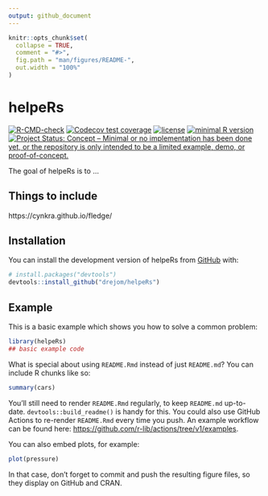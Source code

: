 ```yaml
---
output: github_document
---
```


<!-- README.md is generated from README.Rmd. Please edit that file -->

```r
knitr::opts_chunk$set(
  collapse = TRUE,
  comment = "#>",
  fig.path = "man/figures/README-",
  out.width = "100%"
)
```

# helpeRs

<!-- badges: start -->
[![R-CMD-check](https://github.com/drejom/helpeRs/workflows/R-CMD-check/badge.svg)](https://github.com/drejom/helpeRs/actions)
[![Codecov test coverage](https://codecov.io/gh/drejom/helpeRs/branch/main/graph/badge.svg)](https://app.codecov.io/gh/drejom/helpeRs?branch=main)
[![license](https://img.shields.io/github/license/mashape/apistatus.svg)](https://choosealicense.com/licenses/mit/)
[![minimal R version](https://img.shields.io/badge/R%3E%3D-`r paste0(version$major, ".", version$minor)`-6666ff.svg)](https://cran.r-project.org/)
[![Project Status: Concept – Minimal or no implementation has been done yet, or the repository is only intended to be a limited example, demo, or proof-of-concept.](https://www.repostatus.org/badges/latest/concept.svg)](https://www.repostatus.org/#concept)
<!-- badges: end -->

The goal of helpeRs is to ... 

## Things to include

https://cynkra.github.io/fledge/

## Installation

You can install the development version of helpeRs from [GitHub](https://github.com/) with:

``` r
# install.packages("devtools")
devtools::install_github("drejom/helpeRs")
```

## Example

This is a basic example which shows you how to solve a common problem:

```r
library(helpeRs)
## basic example code
```

What is special about using `README.Rmd` instead of just `README.md`? You can include R chunks like so:

```r
summary(cars)
```

You'll still need to render `README.Rmd` regularly, to keep `README.md` up-to-date. `devtools::build_readme()` is handy for this. You could also use GitHub Actions to re-render `README.Rmd` every time you push. An example workflow can be found here: <https://github.com/r-lib/actions/tree/v1/examples>.

You can also embed plots, for example:

```r
plot(pressure)
```

In that case, don't forget to commit and push the resulting figure files, so they display on GitHub and CRAN.
